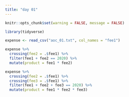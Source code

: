 ```yaml
---
title: "day 01"
---
```


```r
knitr::opts_chunk$set(warning = FALSE, message = FALSE)
```

```r
library(tidyverse)

expense <- read_csv("aoc_01.txt", col_names = "fee1")
```

```r
expense %>%
  crossing(fee2 = .$fee1) %>%
  filter(fee1 + fee2 == 2020) %>%
  mutate(product = fee1 * fee2)
```


```r
expense %>%
  crossing(fee2 = .$fee1) %>%
  crossing(fee3 = .$fee1) %>%
  filter(fee1 + fee2 + fee3 == 2020) %>%
  mutate(product = fee1 * fee2 * fee3)
```
